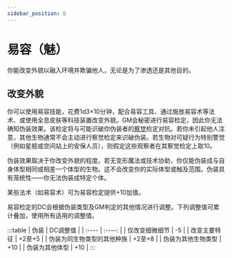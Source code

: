 ```yaml
---
sidebar_position: 6
---
```


# 易容（魅）

你能改变外貌以融入环境并欺骗他人，无论是为了渗透还是其他目的。

## 改变外貌

你可以使用易容技能，花费1d3×10分钟，配合易容工具、通过施放易容术等法术、或使用全息皮肤等科技装置改变外貌。GM会秘密进行易容检定，因此你无法确知伪装效果。该检定将与可能识破你伪装者的[察觉](/skills/perception)检定对抗。若你未引起他人注意，其他生物通常不会主动进行察觉检定来识破伪装。若生物对可疑行为特别警觉（例如星舰或空间站上的安保人员），则假定这些观察者在其察觉检定上取10。

伪装效果取决于你改变外貌的程度。若无变形魔法或技术协助，你仅能伪装成与自身体型相同或相差一个体型的生物。这不会改变你的实际体型或触及范围。伪装具有笼统性——你无法伪装成特定个体。

某些法术（如易容术）可为易容检定提供+10加值。

易容检定的DC会根据伪装类型及GM判定的其他情况进行调整。下列调整值可累计叠加，使用所有适用的调整值。

:::table
| 伪装 | DC调整值 |
| :---- | :----: |
| 仅改变细微细节 | -5 |
| 改变主要特征 | +2至+5 |
| 伪装为同生物类型的其他种族 | +2至+8 |
| 伪装为其他生物类型 | +10 |
| 伪装为其他体型 | +10 |
:::